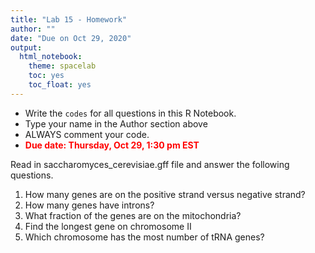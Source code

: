 ```yaml
---
title: "Lab 15 - Homework"
author: ""
date: "Due on Oct 29, 2020"
output: 
  html_notebook:
    theme: spacelab
    toc: yes
    toc_float: yes
---
```


- Write the `codes` for all questions in this R Notebook.
- Type your name in the Author section above
- ALWAYS comment your code.
- **<span style="color:red"> Due date: Thursday, Oct 29, 1:30 pm EST</span>**

Read in saccharomyces_cerevisiae.gff file and answer the following questions.

1. How many genes are on the positive strand versus negative strand?
2. How many genes have introns?
3. What fraction of the genes are on the mitochondria?
4. Find the longest gene on chromosome II
5. Which chromosome has the most number of tRNA genes?